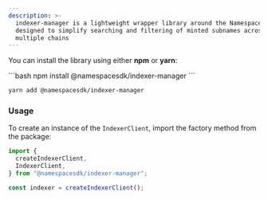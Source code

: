 ```yaml
---
description: >-
  indexer-manager is a lightweight wrapper library around the Namespace Indexer,
  designed to simplify searching and filtering of minted subnames across
  multiple chains
---
```


You can install the library using either **npm** or **yarn**:

<Tabs>
<Tab title="Npm">
```bash
npm install @namespacesdk/indexer-manager
```
</Tab>
<Tab title="Yarn">

```bash
yarn add @namespacesdk/indexer-manager
```

</Tab>
</Tabs>

### Usage

To create an instance of the `IndexerClient`, import the factory method from the package:

```typescript
import {
  createIndexerClient,
  IndexerClient,
} from "@namespacesdk/indexer-manager";

const indexer = createIndexerClient();
```
